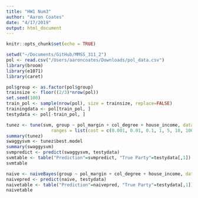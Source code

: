 ```yaml
---
title: "HW1 Num3"
author: "Aaron Coates"
date: "4/17/2019"
output: html_document
---
```


```r
knitr::opts_chunk$set(echo = TRUE)
```

```r
setwd("~/Documents/GitHub/MMSS_311_2")
pol <- read.csv("/Users/aaroncoates/Downloads/pol_data.csv")
library(broom)
library(e1071)
library(caret)
```

```r
pol$group <- as.factor(pol$group)
trainsize <- floor((2/3)*nrow(pol))
set.seed(100)
train_pol <- sample(nrow(pol), size = trainsize, replace=FALSE)
trainingdata <- pol[train_pol, ]
testydata <- pol[-train_pol, ]
```

```r
tunez <- tune(svm, group ~ pol_margin + col_degree + house_income, data=trainingdata, kernel = "linear",
                 ranges = list(cost = c(0.001, 0.01, 0.1, 1, 5, 10, 100)))
summary(tunez)
swaggysvm <- tunez$best.model
summary(swaggysvm)
svmpredict <- predict(swaggysvm, testydata)
svmtable <- table("Prediction"=svmpredict, "True Party"=testydata[,1])
svmtable
```

```r
naive <- naiveBayes(group ~ pol_margin + col_degree + house_income, data=trainingdata)
naivepred <- predict(naive, testydata)
naivetable <- table("Prediction"=naivepred, "True Party"=testydata[,1])
naivetable
```
